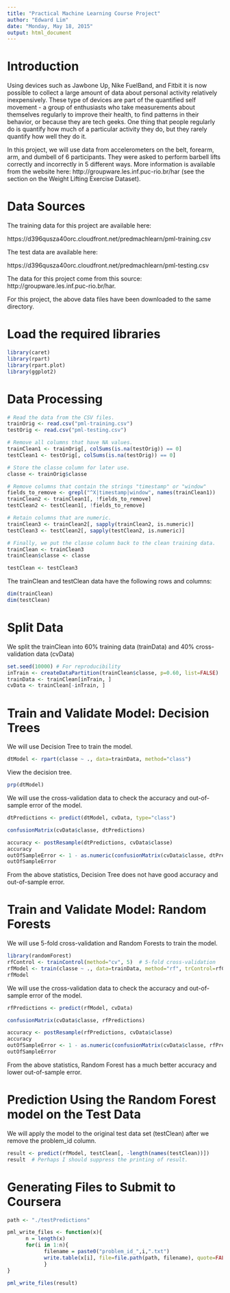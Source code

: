 ```yaml
---
title: "Practical Machine Learning Course Project"
author: "Edward Lim"
date: "Monday, May 18, 2015"
output: html_document
---
```


# Introduction
Using devices such as Jawbone Up, Nike FuelBand, and Fitbit it is now possible to collect a large amount of data about personal activity relatively inexpensively. These type of devices are part of the quantified self movement - a group of enthusiasts who take measurements about themselves regularly to improve their health, to find patterns in their behavior, or because they are tech geeks. One thing that people regularly do is quantify how much of a particular activity they do, but they rarely quantify how well they do it.

In this project, we will use data from accelerometers on the belt, forearm, arm, and dumbell of 6 participants. They were asked to perform barbell lifts correctly and incorrectly in 5 different ways. More information is available from the website here: http://groupware.les.inf.puc-rio.br/har (see the section on the Weight Lifting Exercise Dataset).

# Data Sources
The training data for this project are available here: 

https://d396qusza40orc.cloudfront.net/predmachlearn/pml-training.csv

The test data are available here: 

https://d396qusza40orc.cloudfront.net/predmachlearn/pml-testing.csv

The data for this project come from this source: http://groupware.les.inf.puc-rio.br/har.

For this project, the above data files have been downloaded to the same directory.

# Load the required libraries
```r
library(caret)
library(rpart)
library(rpart.plot)
library(ggplot2)
```


# Data Processing
```r
# Read the data from the CSV files.
trainOrig <- read.csv("pml-training.csv")
testOrig <- read.csv("pml-testing.csv")

# Remove all columns that have NA values.
trainClean1 <- trainOrig[, colSums(is.na(testOrig)) == 0] 
testClean1 <- testOrig[, colSums(is.na(testOrig)) == 0]

# Store the classe column for later use.
classe <- trainOrig$classe

# Remove columns that contain the strings "timestamp" or "window"
fields_to_remove <- grepl("^X|timestamp|window", names(trainClean1))
trainClean2 <- trainClean1[, !fields_to_remove]
testClean2 <- testClean1[, !fields_to_remove]

# Retain columns that are numeric.
trainClean3 <- trainClean2[, sapply(trainClean2, is.numeric)]
testClean3 <- testClean2[, sapply(testClean2, is.numeric)]

# Finally, we put the classe column back to the clean training data.
trainClean <- trainClean3
trainClean$classe <- classe

testClean <- testClean3
```

The trainClean and testClean data have the following rows and columns:
```r
dim(trainClean)
dim(testClean)

```

# Split Data
We split the trainClean into 60% training data (trainData) and 40% cross-validation data (cvData)
```r
set.seed(10000) # For reproducibility
inTrain <- createDataPartition(trainClean$classe, p=0.60, list=FALSE)
trainData <- trainClean[inTrain, ]
cvData <- trainClean[-inTrain, ]

```
# Train and Validate Model: Decision Trees
We will use Decision Tree to train the model.
```r
dtModel <- rpart(classe ~ ., data=trainData, method="class")

```

View the decision tree.
```r
prp(dtModel)

```

We will use the cross-validation data to check the accuracy and out-of-sample error of the model.
```r
dtPredictions <- predict(dtModel, cvData, type="class")

confusionMatrix(cvData$classe, dtPredictions)

accuracy <- postResample(dtPredictions, cvData$classe)
accuracy
outOfSampleError <- 1 - as.numeric(confusionMatrix(cvData$classe, dtPredictions)$overall[1])
outOfSampleError

```

From the above statistics, Decision Tree does not have good accuracy and out-of-sample error.

# Train and Validate Model: Random Forests
We will use 5-fold cross-validation and Random Forests to train the model.
```r
library(randomForest)
rfControl <- trainControl(method="cv", 5)  # 5-fold cross-validation
rfModel <- train(classe ~ ., data=trainData, method="rf", trControl=rfControl, ntree=100) # Random forest
rfModel

```

We will use the cross-validation data to check the accuracy and out-of-sample error of the model.
```r
rfPredictions <- predict(rfModel, cvData)

confusionMatrix(cvData$classe, rfPredictions)

accuracy <- postResample(rfPredictions, cvData$classe)
accuracy
outOfSampleError <- 1 - as.numeric(confusionMatrix(cvData$classe, rfPredictions)$overall[1])
outOfSampleError

```

From the above statistics, Random Forest has a much better accuracy and lower out-of-sample error.

# Prediction Using the Random Forest model on the Test Data
We will apply the model to the original test data set (testClean) after we remove the problem_id column.

```r
result <- predict(rfModel, testClean[, -length(names(testClean))])
result  # Perhaps I should suppress the printing of result.

```

# Generating Files to Submit to Coursera
```r
path <- "./testPredictions"

pml_write_files <- function(x){
      n = length(x)
      for(i in 1:n){
            filename = paste0("problem_id_",i,".txt")
            write.table(x[i], file=file.path(path, filename), quote=FALSE, row.names=FALSE, col.names=FALSE)
            }
}

pml_write_files(result)

```
